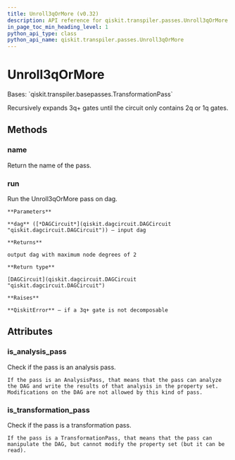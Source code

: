 ```yaml
---
title: Unroll3qOrMore (v0.32)
description: API reference for qiskit.transpiler.passes.Unroll3qOrMore in qiskit v0.32
in_page_toc_min_heading_level: 1
python_api_type: class
python_api_name: qiskit.transpiler.passes.Unroll3qOrMore
---
```


# Unroll3qOrMore

<Class id="qiskit.transpiler.passes.Unroll3qOrMore" isDedicatedPage={true} github="https://github.com/qiskit/qiskit/tree/stable/0.18/qiskit/transpiler/passes/basis/unroll_3q_or_more.py" signature="Unroll3qOrMore(*args, **kwargs)" modifiers="class">
  Bases: `qiskit.transpiler.basepasses.TransformationPass`

  Recursively expands 3q+ gates until the circuit only contains 2q or 1q gates.

  ## Methods

  <span id="qiskit-transpiler-passes-unroll3qormore-name" />

  ### name

  <Function id="qiskit.transpiler.passes.Unroll3qOrMore.name" signature="Unroll3qOrMore.name()">
    Return the name of the pass.
  </Function>

  <span id="qiskit-transpiler-passes-unroll3qormore-run" />

  ### run

  <Function id="qiskit.transpiler.passes.Unroll3qOrMore.run" signature="Unroll3qOrMore.run(dag)">
    Run the Unroll3qOrMore pass on dag.

    **Parameters**

    **dag** ([*DAGCircuit*](qiskit.dagcircuit.DAGCircuit "qiskit.dagcircuit.DAGCircuit")) – input dag

    **Returns**

    output dag with maximum node degrees of 2

    **Return type**

    [DAGCircuit](qiskit.dagcircuit.DAGCircuit "qiskit.dagcircuit.DAGCircuit")

    **Raises**

    **QiskitError** – if a 3q+ gate is not decomposable
  </Function>

  ## Attributes

  ### is\_analysis\_pass

  <Attribute id="qiskit.transpiler.passes.Unroll3qOrMore.is_analysis_pass">
    Check if the pass is an analysis pass.

    If the pass is an AnalysisPass, that means that the pass can analyze the DAG and write the results of that analysis in the property set. Modifications on the DAG are not allowed by this kind of pass.
  </Attribute>

  ### is\_transformation\_pass

  <Attribute id="qiskit.transpiler.passes.Unroll3qOrMore.is_transformation_pass">
    Check if the pass is a transformation pass.

    If the pass is a TransformationPass, that means that the pass can manipulate the DAG, but cannot modify the property set (but it can be read).
  </Attribute>
</Class>

